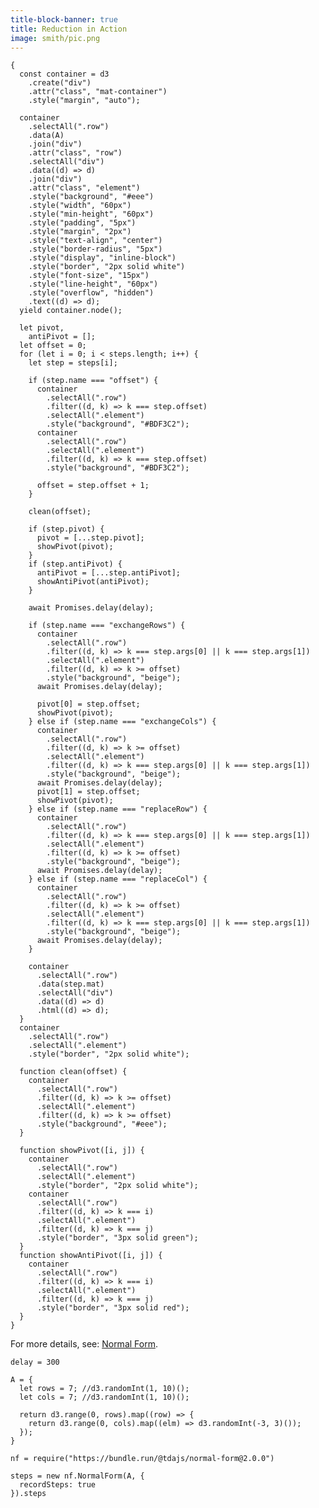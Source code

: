 ```yaml
---
title-block-banner: true
title: Reduction in Action
image: smith/pic.png
---
```


```ojs
{
  const container = d3
    .create("div")
    .attr("class", "mat-container")
    .style("margin", "auto");

  container
    .selectAll(".row")
    .data(A)
    .join("div")
    .attr("class", "row")
    .selectAll("div")
    .data((d) => d)
    .join("div")
    .attr("class", "element")
    .style("background", "#eee")
    .style("width", "60px")
    .style("min-height", "60px")
    .style("padding", "5px")
    .style("margin", "2px")
    .style("text-align", "center")
    .style("border-radius", "5px")
    .style("display", "inline-block")
    .style("border", "2px solid white")
    .style("font-size", "15px")
    .style("line-height", "60px")
    .style("overflow", "hidden")
    .text((d) => d);
  yield container.node();

  let pivot,
    antiPivot = [];
  let offset = 0;
  for (let i = 0; i < steps.length; i++) {
    let step = steps[i];

    if (step.name === "offset") {
      container
        .selectAll(".row")
        .filter((d, k) => k === step.offset)
        .selectAll(".element")
        .style("background", "#BDF3C2");
      container
        .selectAll(".row")
        .selectAll(".element")
        .filter((d, k) => k === step.offset)
        .style("background", "#BDF3C2");

      offset = step.offset + 1;
    }

    clean(offset);

    if (step.pivot) {
      pivot = [...step.pivot];
      showPivot(pivot);
    }
    if (step.antiPivot) {
      antiPivot = [...step.antiPivot];
      showAntiPivot(antiPivot);
    }

    await Promises.delay(delay);

    if (step.name === "exchangeRows") {
      container
        .selectAll(".row")
        .filter((d, k) => k === step.args[0] || k === step.args[1])
        .selectAll(".element")
        .filter((d, k) => k >= offset)
        .style("background", "beige");
      await Promises.delay(delay);

      pivot[0] = step.offset;
      showPivot(pivot);
    } else if (step.name === "exchangeCols") {
      container
        .selectAll(".row")
        .filter((d, k) => k >= offset)
        .selectAll(".element")
        .filter((d, k) => k === step.args[0] || k === step.args[1])
        .style("background", "beige");
      await Promises.delay(delay);
      pivot[1] = step.offset;
      showPivot(pivot);
    } else if (step.name === "replaceRow") {
      container
        .selectAll(".row")
        .filter((d, k) => k === step.args[0] || k === step.args[1])
        .selectAll(".element")
        .filter((d, k) => k >= offset)
        .style("background", "beige");
      await Promises.delay(delay);
    } else if (step.name === "replaceCol") {
      container
        .selectAll(".row")
        .filter((d, k) => k >= offset)
        .selectAll(".element")
        .filter((d, k) => k === step.args[0] || k === step.args[1])
        .style("background", "beige");
      await Promises.delay(delay);
    }

    container
      .selectAll(".row")
      .data(step.mat)
      .selectAll("div")
      .data((d) => d)
      .html((d) => d);
  }
  container
    .selectAll(".row")
    .selectAll(".element")
    .style("border", "2px solid white");

  function clean(offset) {
    container
      .selectAll(".row")
      .filter((d, k) => k >= offset)
      .selectAll(".element")
      .filter((d, k) => k >= offset)
      .style("background", "#eee");
  }

  function showPivot([i, j]) {
    container
      .selectAll(".row")
      .selectAll(".element")
      .style("border", "2px solid white");
    container
      .selectAll(".row")
      .filter((d, k) => k === i)
      .selectAll(".element")
      .filter((d, k) => k === j)
      .style("border", "3px solid green");
  }
  function showAntiPivot([i, j]) {
    container
      .selectAll(".row")
      .filter((d, k) => k === i)
      .selectAll(".element")
      .filter((d, k) => k === j)
      .style("border", "3px solid red");
  }
}
```
For more details, see: [Normal Form](smith/index.qmd).
```ojs
delay = 300

A = {
  let rows = 7; //d3.randomInt(1, 10)();
  let cols = 7; //d3.randomInt(1, 10)();

  return d3.range(0, rows).map((row) => {
    return d3.range(0, cols).map((elm) => d3.randomInt(-3, 3)());
  });
}

nf = require("https://bundle.run/@tdajs/normal-form@2.0.0")

steps = new nf.NormalForm(A, {
  recordSteps: true
}).steps
```